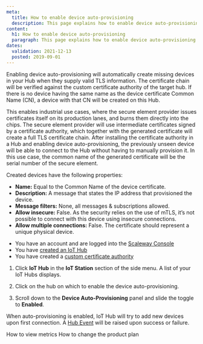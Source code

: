 ```yaml
---
meta:
  title: How to enable device auto-provisioning
  description: This page explains how to enable device auto-provisioning
content:
  h1: How to enable device auto-provisioning
  paragraph: This page explains how to enable device auto-provisioning
dates:
  validation: 2021-12-13
  posted: 2019-09-01
---
```


Enabling device auto-provisioning will automatically create missing devices in your Hub when they supply valid TLS information. The certificate chain will be verified against the custom certificate authority of the target hub. If there is no device having the same name as the device certificate Common Name (CN), a device with that CN will be created on this Hub.

This enables industrial use cases, where the secure element provider issues certificates itself on its production lanes, and burns them directly into the chips. The secure element provider will use intermediate certificates signed by a certificate authority, which together with the generated certificate will create a full TLS certificate chain. After installing the certificate authority in a Hub and enabling device auto-provisioning, the previously unseen device will be able to connect to the Hub without having to manually provision it. In this use case, the common name of the generated certificate will be the serial number of the secure element.

Created devices have the following properties:

  - **Name:** Equal to the Common Name of the device certificate.
  - **Description:** A message that states the IP address that provisioned the device.
  - **Message filters:** None, all messages & subscriptions allowed.
  - **Allow insecure:** False. As the security relies on the use of mTLS, it’s not possible to connect with this device using insecure connections.
  - **Allow multiple connections:** False. The certificate should represent a unique physical device.

<Message type="requirement">

- You have an account and are logged into the [Scaleway Console](https://console.scaleway.com)
- You have [created an IoT Hub](/iot/iot-hub/how-to/create-hub)
- You have created a [custom certificate authority](/iot/iot-hub/how-to/provide-own-certificate-authority)

</Message>

1. Click **IoT Hub** in the **IoT Station** section of the side menu. A list of your IoT Hubs displays.

2. Click on the hub on which to enable the device auto-provisioning.

3. Scroll down to the **Device Auto-Provisioning** panel and slide the <Icon name="toggle" /> toggle to **Enabled**. 

When auto-provisioning is enabled, IoT Hub will try to add new devices upon first connection. A [Hub Event](/iot/iot-hub/concepts/#events) will be raised upon success or failure.

<Navigation title="See Also">
  <PreviousButton to="/iot/iot-hub/how-to/view-metrics/">How to view metrics</PreviousButton>
  <NextButton to="/iot/iot-hub/how-to/change-plan/">How to change the product plan</NextButton>
</Navigation>
